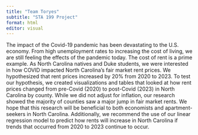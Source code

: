 ```yaml
---
title: "Team Toryes"
subtitle: "STA 199 Project"
format: html
editor: visual
---
```


The impact of the Covid-19 pandemic has been devastating to the U.S. economy. From high unemployment rates to increasing the cost of living, we are still feeling the effects of the pandemic today. The cost of rent is a prime example. As North Carolina natives and Duke students, we were interested in how COVID impacted North Carolina’s fair market rent prices. We hypothesized that rent prices increased by 20% from 2020 to 2023. To test our hypothesis, we created visualizations and tables that looked at how rent prices changed from pre-Covid (2020) to post-Covid (2023) in North Carolina by county. While we did not adjust for inflation, our research showed the majority of counties saw a major jump in fair market rents. We hope that this research will be beneficial to both economists and apartment-seekers in North Carolina. Additionally, we recommend the use of our linear regression model to predict how rents will increase in North Carolina if trends that occurred from 2020 to 2023 continue to occur.